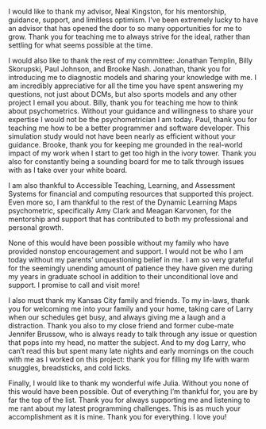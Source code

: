 I would like to thank my advisor, Neal Kingston, for his mentorship, guidance, support, and limitless optimism. I’ve been extremely lucky to have an advisor that has opened the door to so many opportunities for me to grow. Thank you for teaching me to always strive for the ideal, rather than settling for what seems possible at the time. 

I would also like to thank the rest of my committee: Jonathan Templin, Billy Skorupski, Paul Johnson, and Brooke Nash. Jonathan, thank you for introducing me to diagnostic models and sharing your knowledge with me. I am incredibly appreciative for all the time you have spent answering my questions, not just about DCMs, but also sports models and any other project I email you about. Billy, thank you for teaching me how to think about psychometrics. Without your guidance and willingness to share your expertise I would not be the psychometrician I am today. Paul, thank you for teaching me how to be a better programmer and software developer. This simulation study would not have been nearly as efficient without your guidance. Brooke, thank you for keeping me grounded in the real-world impact of my work when I start to get too high in the ivory tower. Thank you also for constantly being a sounding board for me to talk through issues with as I take over your white board.

I am also thankful to Accessible Teaching, Learning, and Assessment Systems for financial and computing resources that supported this project. Even more so, I am thankful to the rest of the Dynamic Learning Maps psychometric, specifically Amy Clark and Meagan Karvonen, for the mentorship and support that has contributed to both my professional and personal growth.

None of this would have been possible without my family who have provided nonstop encouragement and support. I would not be who I am today without my parents' unquestioning belief in me. I am so very grateful for the seemingly unending amount of patience they have given me during my years in graduate school in addition to their unconditional love and support. I promise to call and visit more!

I also must thank my Kansas City family and friends. To my in-laws, thank you for welcoming me into your family and your home, taking care of Larry when our schedules get busy, and always giving me a laugh and a distraction. Thank you also to my close friend and former cube-mate Jennifer Brussow, who is always ready to talk through any issue or question that pops into my head, no matter the subject. And to my dog Larry, who can’t read this but spent many late nights and early mornings on the couch with me as I worked on this project: thank you for filling my life with warm snuggles, breadsticks, and cold licks.

Finally, I would like to thank my wonderful wife Julia. Without you none of this would have been possible. Out of everything I’m thankful for, you are by far the top of the list. Thank you for always supporting me and listening to me rant about my latest programming challenges. This is as much your accomplishment as it is mine. Thank you for everything. I love you!
